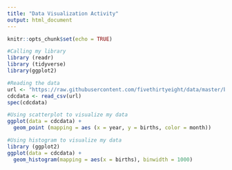 ```yaml
---
title: "Data Visualization Activity"
output: html_document
---
```


```r
knitr::opts_chunk$set(echo = TRUE)
```

```r
#Calling my library
library (readr)
library (tidyverse)
library(ggplot2)
```

```r
#Reading the data
url <- "https://raw.githubusercontent.com/fivethirtyeight/data/master/births/US_births_1994-2003_CDC_NCHS.csv"
cdcdata <- read_csv(url)
spec(cdcdata)
```

```r
#Using scatterplot to visualize my data
ggplot(data = cdcdata) +
  geom_point (mapping = aes (x = year, y = births, color = month))
```

```r
#Using histogram to visualize my data
library (ggplot2)
ggplot(data = cdcdata) + 
  geom_histogram(mapping = aes(x = births), binwidth = 1000)
```




